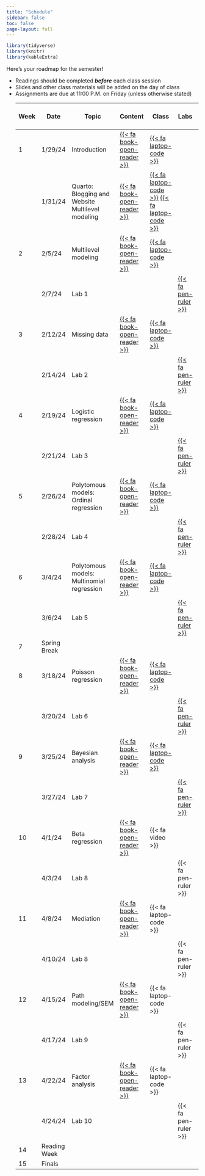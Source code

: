 ```yaml
---
title: "Schedule"
sidebar: false
toc: false
page-layout: full
---
```


```r
library(tidyverse)
library(knitr)
library(kableExtra)
```

Here's your roadmap for the semester!

<ul class="icon-list">

<li><i class="fas fa-book-reader"></i> Readings should be completed ***before*** each class session</li>

<li><i class="fas fa-tv"></i> Slides and other class materials will be added on the day of class</li>

<li><i class="fas fa pen-ruler"></i> Assignments are due at 11:00 P.M. on Friday (unless otherwise stated)</li>

| Week  | Date | Topic | Content | Class | Labs | [{{<    fa   person >}}] |
|---|---|---|---|---|---|---|
| 1 | 1/29/24 | Introduction | [{{<    fa   book-open-reader >}}](/schedule/01-week.qmd) | [{{< fa laptop-code   >}}](/slides/01-welcome/01-welcome-syllabus.html) |  |  |
|  | 1/31/24 | Quarto: Blogging and Website <br>Multilevel modeling | [{{<    fa   book-open-reader >}}](/schedule/01-week-MLM.qmd) | [{{< fa laptop-code   >}}](/slides/02-Blog/quarto.html) [{{< fa laptop-code   >}}](/slides/02-MLM/MLM.html) |  | Jason |
| 2 | 2/5/24 | Multilevel modeling | [{{<    fa   book-open-reader >}}](/schedule/02-week-MLM.qmd) | [{{< fa laptop-code   >}}](/slides/02-MLM/mlm-02.html)|  | Jason |
|  | 2/7/24 | Lab 1 |  |  | [{{< fa pen-ruler >}}](/Labs/01-Lab1.qmd) |  |
| 3 | 2/12/24 | Missing data | [{{<    fa   book-open-reader >}}](/schedule/03-week.qmd) | [{{< fa laptop-code   >}}](/slides/03-Missing_Data/03-Missing_data.html) |  |Ari|
|  | 2/14/24 | Lab 2 |  |  | [{{< fa pen-ruler >}}](/Labs/Lab2.qmd) |  |
| 4 | 2/19/24 | Logistic regression | [{{<    fa   book-open-reader >}}](/schedule/04-week-logistic.qmd) | [{{< fa laptop-code   >}}](/slides/04-logistic/logisticqmd.html) |  | Abby  |
|  | 2/21/24 | Lab 3 |  |  | [{{< fa pen-ruler >}}](/Labs/Lab3-logistic.qmd) |  |
| 5 | 2/26/24 | Polytomous models: Ordinal regression | [{{<    fa   book-open-reader >}}](/schedule/05-week-ord.qmd) | [{{< fa laptop-code   >}}](/slides/Ordinal_Regression/05-ordinal-regression.html) |  | Faustine |
|  | 2/28/24 | Lab 4 |  |  | [{{< fa pen-ruler >}}](/Labs/Lab4-Ord.qmd) |  |
| 6 | 3/4/24 | Polytomous models:  Multinomial regression | [{{<    fa   book-open-reader >}}](/schedule/06-week-mult.qmd) | [{{< fa laptop-code   >}}](/slides/06-Multinom/06-multinom.html) |  | Nicole  |
|  | 3/6/24 | Lab 5 |  |  | [{{< fa pen-ruler >}}](/Labs/Lab5-mult.qmd) |  |
| 7 | Spring Break |   |  |  |  |  |
| 8 | 3/18/24 | Poisson regression | [{{<    fa   book-open-reader >}}](/schedule/08-week-pos.qmd) | [{{< fa laptop-code   >}}](/slides/07-Poisson/07-Poisson.html) |  | Kennedy |
|  | 3/20/24 | Lab 6  |  |  | [{{< fa pen-ruler >}}](/Labs/Lab6-Poi.qmd) |  |
| 9 | 3/25/24 | Bayesian analysis | [{{<    fa   book-open-reader >}}](/schedule/09-week-bayes.qmd) | [{{< fa laptop-code   >}}](/slides/08-Bayes/08-Bayes.html) |  | Alex and Ham  |
|  | 3/27/24 | Lab 7 | | | [{{< fa pen-ruler >}}](/Labs/Lab7-bayes.qmd) |  |
| 10 | 4/1/24 | Beta regression | [{{<    fa   book-open-reader >}}](/schedule/10-week-beta.qmd) | {{< fa video   >}}  |  | Xiaoyi  |
|  | 4/3/24 | Lab 8  |  |  | {{< fa pen-ruler >}} |  |
| 11 | 4/8/24 | Mediation | [{{<    fa   book-open-reader >}}](/schedule/10-week-med.qmd) |{{< fa laptop-code   >}}  |  |Kristopher  |
|  | 4/10/24 | Lab 8  |  |  | {{< fa pen-ruler >}} |  |
| 12 | 4/15/24 | Path modeling/SEM | [{{<    fa   book-open-reader >}}](/schedule/12-week-sem.qmd) | {{< fa laptop-code   >}} |  | Renata and Brooke |
|  | 4/17/24 | Lab 9  |  |  | {{< fa pen-ruler >}} |  |
| 13 | 4/22/24 | Factor analysis | [{{<    fa   book-open-reader >}}](/schedule/13-week-fa.qmd) | {{< fa laptop-code   >}} |  | Aditi  |
|  | 4/24/24 | Lab 10 |  |  | {{< fa pen-ruler >}} |  |
| 14 | Reading Week |   |  |  |  |  |
| 15 | Finals |   |  |  |  |  |
